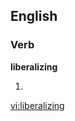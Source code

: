 
==English==

===Verb===
'''liberalizing'''

# {{present participle of|[[liberalize]]}}

[[vi:liberalizing]]